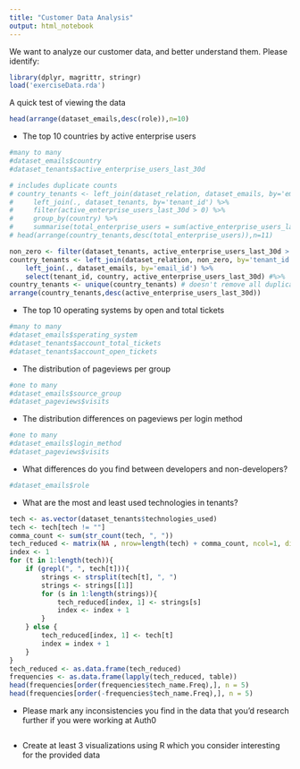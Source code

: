 ---
title: "Customer Data Analysis"
output: html_notebook
---

We want to analyze our customer data, and better understand them.  Please identify:

```{r setup}
library(dplyr, magrittr, stringr)
load('exerciseData.rda')
```

A quick test of viewing the data
```{r}
head(arrange(dataset_emails,desc(role)),n=10)
```

* The top 10 countries by active enterprise users
```{r}
#many to many
#dataset_emails$country
#dataset_tenants$active_enterprise_users_last_30d

# includes duplicate counts
# country_tenants <- left_join(dataset_relation, dataset_emails, by='email_id') %>%
#     left_join(., dataset_tenants, by='tenant_id') %>%
#     filter(active_enterprise_users_last_30d > 0) %>%
#     group_by(country) %>%
#     summarise(total_enterprise_users = sum(active_enterprise_users_last_30d))
# head(arrange(country_tenants,desc(total_enterprise_users)),n=11)

non_zero <- filter(dataset_tenants, active_enterprise_users_last_30d > 0)
country_tenants <- left_join(dataset_relation, non_zero, by='tenant_id') %>%
    left_join(., dataset_emails, by='email_id') %>%
    select(tenant_id, country, active_enterprise_users_last_30d) #%>%
country_tenants <- unique(country_tenants) # doesn't remove all duplicates
arrange(country_tenants,desc(active_enterprise_users_last_30d))
```
* The top 10 operating systems by open and total tickets
```{r}
#many to many
#dataset_emails$sperating_system
#dataset_tenants$account_total_tickets
#dataset_tenants$account_open_tickets
```
* The distribution of pageviews per group
```{r}
#one to many
#dataset_emails$source_group
#dataset_pageviews$visits
```
* The distribution differences on pageviews per login method
```{r}
#one to many
#dataset_emails$login_method
#dataset_pageviews$visits
```
* What differences do you find between developers and non-developers?
```{r}
#dataset_emails$role
```
* What are the most and least used technologies in tenants?
```{r}
tech <- as.vector(dataset_tenants$technologies_used)
tech <- tech[tech != ""]
comma_count <- sum(str_count(tech, ", "))
tech_reduced <- matrix(NA , nrow=length(tech) + comma_count, ncol=1, dimnames=list(NULL, c("tech_name")))
index <- 1
for (t in 1:length(tech)){
    if (grepl(", ", tech[t])){
        strings <- strsplit(tech[t], ", ")
        strings <- strings[[1]]
        for (s in 1:length(strings)){
            tech_reduced[index, 1] <- strings[s]
            index <- index + 1
        }
    } else {
        tech_reduced[index, 1] <- tech[t]
        index = index + 1
    }
}
tech_reduced <- as.data.frame(tech_reduced)
frequencies <- as.data.frame(lapply(tech_reduced, table))
head(frequencies[order(frequencies$tech_name.Freq),], n = 5)
head(frequencies[order(-frequencies$tech_name.Freq),], n = 5)
```
* Please mark any inconsistencies you find in the data that you'd research further if you were working at Auth0
```{r}

```
* Create at least 3 visualizations using R which you consider interesting for the provided data
```{r}

```
